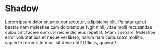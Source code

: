 
<Meta title="scss/Dark/Shadow" />

# Shadow

Lorem ipsum dolor sit amet consectetur, adipisicing elit. Pariatur qui ut
beatae nam molestiae cum doloremque fugit nihil, vitae modi recusandae culpa
odit facere eum vel reiciendis eius repellat, totam aperiam. Molestiae error
voluptatibus et neque vel libero, harum nam quibusdam mollitia, sapiente rerum
iste modi sit deserunt? Officiis, quaerat!


<DesignTokenDocBlock categoryName="dist/web/scss/Dark/shadow.scss" maxHeight={10000} />
